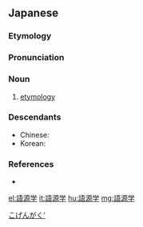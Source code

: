 {{also|语源学|語源學}}
==Japanese==
{{ja-kanjitab|ご|げん|がく|yomi=o}}

===Etymology===
{{suffix|語源|学|t1=[[etymology]]|t2=[[study]]|sort=こげんがく'|tr1=[[gogen]]|tr2=[[gaku]]|lang=ja}}

===Pronunciation===
{{ja-pron|ごげんがく|acc=2|y=o}}

===Noun===
{{ja-noun|ごげんがく}}

# [[etymology]] {{gloss|study of the historical development of languages, particularly of individual words}}

===Descendants===
* Chinese: {{zh-l|語源學}}
* Korean: {{ko-l|어원학}}

===References===
* {{R:Kojien}}

[[Category:ja:Linguistics|こげんがく']]
[[el:語源学]]
[[it:語源学]]
[[hu:語源学]]
[[mg:語源学]]